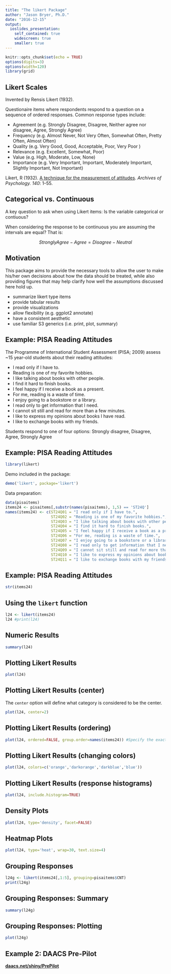 ```yaml
---
title: "The likert Package"
author: "Jason Bryer, Ph.D."
date: "2016-12-15"
output:
  ioslides_presentation:
    self_contained: true
    widescreen: true
    smaller: true
---
```


```r
knitr::opts_chunk$set(echo = TRUE)
options(digits=3)
options(width=120)
library(grid)
```

## Likert Scales

Invented by Rensis Likert (1932).

Questionaire items where respondents respond to a question on a sequence of ordered responses. Common response types include:

* Agreement (e.g. Strongly Disagree, Disagree, Neither agree nor disagree, Agree, Strongly Agree)
* Frequency (e.g. Almost Never, Not Very Often, Somewhat Often, Pretty Often, Almost Often)
* Quality (e.g. Very Good, Good, Acceptable, Poor, Very Poor )
* Relevance (e.g. Excellent, Somewhat, Poor)
* Value (e.g. High, Moderate, Low, None)
* Importance (e.g. Very Important, Important, Moderately Important, Slightly Important, Not Important)

Likert, R (1932). [A technique for the measurement of attitudes](http://www.voteview.com/pdf/Likert_1932.pdf). *Archives of Psychology. 140*: 1–55.

## Categorical vs. Continuous

A key question to ask when using Likert items: Is the variable categorical or contiuous?

When considering the response to be continuous you are assuming the intervals are equal? That is:

$$ Strongly Agree - Agree = Disagree - Neutral $$

## Motivation

This package aims to provide the necessary tools to allow the user to make his/her own decisions about how the data should be treated, while also providing figures that may help clarify how well the assumptions discussed here hold up.

* summarize likert type items
* provide tabular results
* provide visualizations
* allow flexibility (e.g. ggplot2 annotate)
* have a consistent aesthetic
* use familiar S3 generics (i.e. print, plot, summary)

## Example: PISA Reading Attitudes

The Programme of International Student Assessment (PISA; 2009) assess ~15 year-old students about their reading attitudes:

* I read only if I have to.
* Reading is one of my favorite hobbies.
* I like talking about books with other people.
* I find it hard to finish books.
* I feel happy if I receive a book as a present.
* For me, reading is a waste of time.
* I enjoy going to a bookstore or a library.
* I read only to get information that I need.
* I cannot sit still and read for more than a few minutes. 
* I like to express my opinions about books I have read. 
* I like to exchange books with my friends.

Students respond to one of four options: Strongly disagree, Disagree, Agree, Strongly Agree

## Example: PISA Reading Attitudes

```r
library(likert)
```

Demo included in the package:

```r
demo('likert', package='likert')
```

Data preparation: 

```r
data(pisaitems)
items24 <- pisaitems[,substr(names(pisaitems), 1,5) == 'ST24Q']
names(items24) <- c(ST24Q01 = "I read only if I have to.",
			        ST24Q02 = "Reading is one of my favorite hobbies.",
			        ST24Q03 = "I like talking about books with other people.",
			        ST24Q04 = "I find it hard to finish books.",
			        ST24Q05 = "I feel happy if I receive a book as a present.",
			        ST24Q06 = "For me, reading is a waste of time.",
			        ST24Q07 = "I enjoy going to a bookstore or a library.",
			        ST24Q08 = "I read only to get information that I need.",
			        ST24Q09 = "I cannot sit still and read for more than a few minutes.",
			        ST24Q10 = "I like to express my opinions about books I have read.",
			        ST24Q11 = "I like to exchange books with my friends.")
```

## Example: PISA Reading Attitudes

```r
str(items24)
```

## Using the `likert` function

```r
l24 <- likert(items24)
l24 #print(l24)
```

## Numeric Results

```r
summary(l24)
```

## Plotting Likert Results {.flexbox .vcenter}

```r
plot(l24)
```

## Plotting Likert Results (center) {.flexbox .vcenter}

The `center` option will define what category is considered to be the center.

```r
plot(l24, center=2)
```

## Plotting Likert Results (ordering) {.flexbox .vcenter}

```r
plot(l24, ordered=FALSE, group.order=names(items24)) #Specify the exact order of the y-axis
```

## Plotting Likert Results (changing colors) {.flexbox .vcenter}

```r
plot(l24, colors=c('orange','darkorange','darkblue','blue'))
```

## Plotting Likert Results (response histograms) {.flexbox .vcenter}

```r
plot(l24, include.histogram=TRUE)
```

## Density Plots {.flexbox .vcenter}

```r
plot(l24, type='density', facet=FALSE)
```

## Heatmap Plots {.flexbox .vcenter}

```r
plot(l24, type='heat', wrap=30, text.size=4)
```

## Grouping Responses

```r
l24g <- likert(items24[,1:5], grouping=pisaitems$CNT)
print(l24g)
```


## Grouping Responses: Summary

```r
summary(l24g)
```

## Grouping Responses: Plotting {.flexbox .vcenter}

```r
plot(l24g)
```

## Example 2: DAACS Pre-Pilot

**[daacs.net/shiny/PrePilot](http://daacs.net/shiny/PrePilot)**


